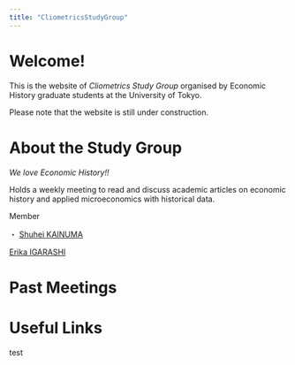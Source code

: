 ```yaml
---
title: "CliometricsStudyGroup"
---
```


# Welcome!

This is the website of _Cliometrics Study Group_ organised by Economic History graduate students at the University of Tokyo.

Please note that the website is still under construction.


<!-- https://github.com/juba/rmdformats -->
  <!-- rmdformats::material: -->

# About the Study Group

*We love Economic History!!*

Holds a weekly meeting to read and discuss academic articles on economic history and applied microeconomics with historical data.


Member

・
[Shuhei KAINUMA](https://kainume.github.io)

[Erika IGARASHI](https://sites.google.com/view/erika-igarashis-website/%E3%83%9B%E3%83%BC%E3%83%A0)

# Past Meetings


# Useful Links

test
